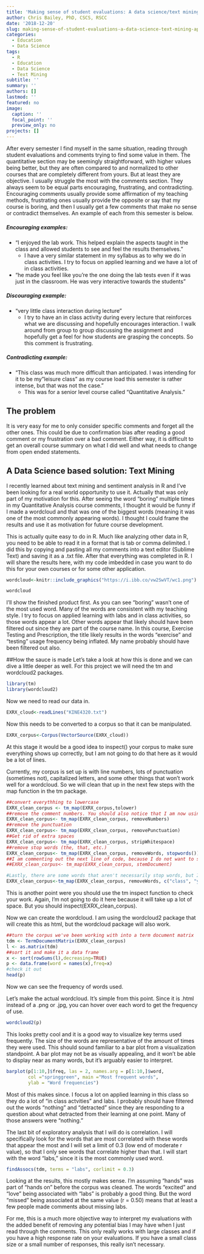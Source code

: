 ```yaml
---
title: 'Making sense of student evaluations: A data science/text mining approach'
author: Chris Bailey, PhD, CSCS, RSCC
date: '2018-12-20'
slug: making-sense-of-student-evaluations-a-data-science-text-mining-approach
categories:
  - Education
  - Data Science
tags:
  - R
  - Education
  - Data Science
  - Text Mining
subtitle: ''
summary: ''
authors: []
lastmod: ''
featured: no
image:
  caption: ''
  focal_point: ''
  preview_only: no
projects: []
---
```

After every semester I find myself in the same situation, reading through student evaluations and comments trying to find some value in them. The quantitative section may be seemingly straightforward, with higher values being better, but they are often compared to and normalized to other courses that are completely different from yours. But at least they are objective. I usually struggle the most with the comments section. They always seem to be equal parts encouraging, frustrating, and contradicting. Encouraging comments usually provide some affirmation of my teaching methods, frustrating ones usually provide the opposite or say that my course is boring, and then I usually get a few comments that make no sense or contradict themselves. An example of each from this semester is below.

##### Encouraging examples:
* "I enjoyed the lab work. This helped explain the aspects taught in the class and allowed students to see and feel the results themselves."
    - I have a very similar statement in my syllabus as to why we do in class activities. I try to focus on applied learning and we have a lot of in class activities.
* "he made you feel like you're the one doing the lab tests even if it was just in the classroom. He was very interactive towards the students"

##### Discouraging example:
* "very little class interaction during lecture"
    - I try to have an in class activity during every lecture that reinforces what we are discussing and hopefully encourages interaction. I walk around from group to group discussing the assignment and hopefully get a feel for how students are grasping the concepts. So this comment is frustrating.

##### Contradicting example:
* "This class was much more difficult than anticipated. I was intending for it to be my "leisure class" as my course load this semester is rather intense, but that was not the case."
    - This was for a senior level course called "Quantitative Analysis." 
    
## The problem
It is very easy for me to only consider specific comments and forget all the other ones. This could be due to confirmation bias after reading a good comment or my frustration over a bad comment. Either way, it is difficult to get an overall course summary on what I did well and what needs to change from open ended statements. 

## A Data Science based solution: Text Mining

I recently learned about text mining and sentiment analysis in R and I've been looking for a real world opportunity to use it. Actually that was only part of my motivation for this. After seeing the word "boring" multiple times in my Quantitative Analysis course comments, I thought it would be funny if I made a wordcloud and that was one of the biggest words (meaning it was one of the most commonly appearing words). I thought I could frame the results and use it as motivation for future course development.

This is actually quite easy to do in R. Much like analyzing other data in R, you need to be able to read it in a format that is tab or comma delimited. I did this by copying and pasting all my comments into a text editor (Sublime Text) and saving it as a .txt file. After that everything was completed in R. I will share the results here, with my code imbedded  in case you want to do this for your own courses or for some other application.
```r
wordcloud<-knitr::include_graphics("https://i.ibb.co/vw2SwVT/wc1.png")
```
```r
wordcloud
```


I'll show the finished product first. As you can see "boring" wasn't one of the most used word. Many of the words are consistent with my teaching style. I try to focus on applied learning with labs and in class activities, so those words appear a lot. Other words appear that likely should have been filtered out since they are part of the course name. In this course, Exercise Testing and Prescription, the title likely results in the words "exercise" and "testing" usage frequency being inflated. My name probably should have been filtered out also.

##How the sauce is made
Let's take a look at how this is done and we can dive a little deeper as well. For this project we will need the tm and wordcloud2 packages.

```r
library(tm)
library(wordcloud2)
```
Now we need to read our data in. 
```r
EXRX_cloud<-readLines("KINE4320.txt")
```
Now this needs to be converted to a corpus so that it can be manipulated.
```r
EXRX_corpus<-Corpus(VectorSource(EXRX_cloud))
```
At this stage it would be a good idea to inspect() your corpus to make sure everything shows up correctly, but I am not going to do that here as it would be a lot of lines.

Currently, my corpus is set up is with line numbers, lots of punctuation (sometimes not), capitalized letters, and some other things that won’t work well for a wordcloud. So we will clean that up in the next few steps with the map function in the tm package.
```r
##convert everythhing to lowercase
EXRX_clean_corpus <- tm_map(EXRX_corpus,tolower)
##remove the comment numbers. You should also notice that I am now using EXRX_clean_corpus inside of the map function and will be from now on.
EXRX_clean_corpus<- tm_map(EXRX_clean_corpus, removeNumbers)
##remove the punctuation
EXRX_clean_corpus<- tm_map(EXRX_clean_corpus, removePunctuation)
##Get rid of extra spaces
EXRX_clean_corpus<- tm_map(EXRX_clean_corpus, stripWhitespace)
##remove stop words (the, that, etc.)
EXRX_clean_corpus<- tm_map(EXRX_clean_corpus, removeWords, stopwords())
##I am commenting out the next line of code, because I do not want to stem the document, but that is a common practice when creating a wordcloud. What stemming will do is shortening words to their roots and then combining all of those. From experience doing this, it doesn't work well in this scenario. For example 'statistics' becomes 'statist' and those are very different things. So if you want to do that, here's how you would.
##EXRX_clean_corpus<- tm_map(EXRX_clean_corpus, stemDocument)

#Lastly, there are some words that aren't necessarily stop words, but I don't want them being counted. So I am factoring those out here.
EXRX_clean_corpus<-tm_map(EXRX_clean_corpus, removeWords, c("class", "yes"))
```
This is another point were you should use the tm inspect function to check your work. Again, I’m not going to do it here because it will take up a lot of space. But you should inspect(EXRX_clean_corpus).

Now we can create the wordcloud. I am using the wordcloud2 package that will create this as html, but the wordcloud package will also work.

```r
##turn the corpus we've been working with into a term document matrix
tdm <- TermDocumentMatrix(EXRX_clean_corpus)
l <- as.matrix(tdm)
##sort it and make it a data frame
x <- sort(rowSums(l),decreasing=TRUE)
p <- data.frame(word = names(x),freq=x)
#check it out
head(p)
```
Now we can see the frequency of words used.

Let’s make the actual wordcloud. It’s simple from this point. Since it is .html instead of a .png or .jpg, you can hover over each word to get the frequency of use.

```r
wordcloud2(p)
```
This looks pretty cool and it is a good way to visualize key terms used frequently. The size of the words are representative of the amount of times they were used. This should sound familiar to a bar plot from a visualization standpoint. A bar plot may not be as visually appealing, and it won't be able to display near as many words, but it's arguably easier to interpret. 
```r
barplot(p[1:10,]$freq, las = 2, names.arg = p[1:10,]$word,
        col ="springgreen", main ="Most frequent words",
        ylab = "Word frequencies")
```

Most of this makes since. I focus a lot on applied learning in this class so they do a lot of “in class actvities” and labs. I probably should have filtered out the words “nothing” and “detracted” since they are responding to a question about what detracted from their learning at one point. Many of those answers were “nothing.”

The last bit of exploratory analysis that I will do is correlation. I will specifically look for the words that are most correlated with these words that appear the most and I will set a limit of 0.3 (low end of moderate r value), so that I only see words that correlate higher than that. I will start with the word “labs,” since it is the most commonly used word.

```r
findAssocs(tdm, terms = "labs", corlimit = 0.3)
```

Looking at the results, this mostly makes sense. I’m assuming “hands” was part of “hands on” before the corpus was cleaned. The words “excited” and “love” being associated with “labs” is probably a good thing. But the word “missed” being associated at the same value (r = 0.50) means that at least a few people made comments about missing labs.

For me, this is a much more objective way to interpret my evaluations with the added benefit of removing any potential bias I may have when I just read through the comments. This only really works with large classes and if you have a high response rate on your evaluations. If you have a small class size or a small number of responses, this really isn’t necessary.